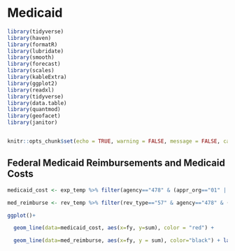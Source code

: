 # Medicaid

```r

library(tidyverse)
library(haven)
library(formatR)
library(lubridate)
library(smooth)
library(forecast)
library(scales)
library(kableExtra)
library(ggplot2)
library(readxl)
library(tidyverse)
library(data.table)
library(quantmod)
library(geofacet)
library(janitor)


knitr::opts_chunk$set(echo = TRUE, warning = FALSE, message = FALSE, cache = TRUE, eval=FALSE)

```

## Federal Medicaid Reimbursements and Medicaid Costs

```r
medicaid_cost <- exp_temp %>% filter(agency=="478" & (appr_org=="01" | appr_org == "65" | appr_org=="88") & (object=="4900" | object=="4400")) %>% group_by(fy) %>% summarize(sum=sum(expenditure))

med_reimburse <- rev_temp %>% filter(rev_type=="57" & agency=="478" & (source=="0618"|source=="2364"|source=="0660"|source=="1552"| source=="2306"| source=="2076"|source=="0676"|source=="0692")) %>% group_by(fy) %>% summarize(sum=sum(receipts))

ggplot()+

  geom_line(data=medicaid_cost, aes(x=fy, y=sum), color = "red") + 

  geom_line(data=med_reimburse, aes(x=fy, y = sum), color="black") + labs(title = "Medicaid reimbursements and Medicaid expenditures", caption = "Medicaid expenditures include funds provided to medical providers. ")
```
